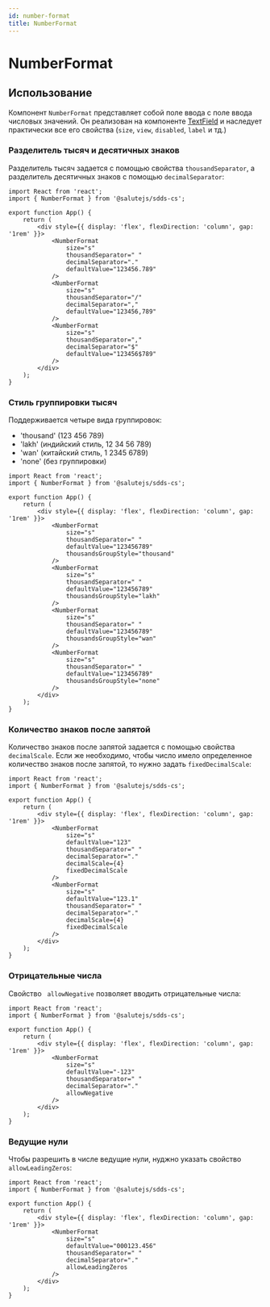 ```yaml
---
id: number-format
title: NumberFormat
---
```



# NumberFormat
<Description name="NumberFormat" />
<PropsTable name="NumberFormat" exclude={['css']} />

## Использование
Компонент `NumberFormat` представляет собой поле ввода с поле ввода числовых значений.
Он реализован на компоненте [TextField](https://plasma.sberdevices.ru/sdds-cs/components/textfield/) 
и наследует практически все его свойства (`size`, `view`, `disabled`, `label` и тд.)

### Разделитель тысяч и десятичных знаков
Разделитель тысяч задается с помощью свойства `thousandSeparator`, 
а разделитель десятичных знаков с помощью `decimalSeparator`:

```tsx live
import React from 'react';
import { NumberFormat } from '@salutejs/sdds-cs';

export function App() {
    return (
        <div style={{ display: 'flex', flexDirection: 'column', gap: '1rem' }}>
            <NumberFormat
                size="s"
                thousandSeparator=" "
                decimalSeparator="."
                defaultValue="123456.789"
            />
            <NumberFormat
                size="s"
                thousandSeparator="/"
                decimalSeparator=","
                defaultValue="123456,789"
            />
            <NumberFormat
                size="s"
                thousandSeparator=","
                decimalSeparator="$"
                defaultValue="123456$789"
            />
        </div>
    );
}
```

### Стиль группировки тысяч
Поддерживается четыре вида группировок:
- 'thousand' (123 456 789)
- 'lakh' (индийский стиль, 12 34 56 789)
- 'wan' (китайский стиль, 1 2345 6789)
- 'none' (без группировки)

```tsx live
import React from 'react';
import { NumberFormat } from '@salutejs/sdds-cs';

export function App() {
    return (
        <div style={{ display: 'flex', flexDirection: 'column', gap: '1rem' }}>
            <NumberFormat
                size="s"
                thousandSeparator=" "
                defaultValue="123456789"
                thousandsGroupStyle="thousand"
            />
            <NumberFormat
                size="s"
                thousandSeparator=" "
                defaultValue="123456789"
                thousandsGroupStyle="lakh"
            />
            <NumberFormat
                size="s"
                thousandSeparator=" "
                defaultValue="123456789"
                thousandsGroupStyle="wan"
            />
            <NumberFormat
                size="s"
                thousandSeparator=" "
                defaultValue="123456789"
                thousandsGroupStyle="none"
            />
        </div>
    );
}
```

### Количество знаков после запятой
Количество знаков после запятой задается с помощью свойства `decimalScale`.
Если же необходимо, чтобы число имело определенное количество знаков после запятой, то нужно задать `fixedDecimalScale`:

```tsx live
import React from 'react';
import { NumberFormat } from '@salutejs/sdds-cs';

export function App() {
    return (
        <div style={{ display: 'flex', flexDirection: 'column', gap: '1rem' }}>
            <NumberFormat
                size="s"
                defaultValue="123"
                thousandSeparator=" "
                decimalSeparator="."
                decimalScale={4}
                fixedDecimalScale
            />
            <NumberFormat
                size="s"
                defaultValue="123.1"
                thousandSeparator=" "
                decimalSeparator="."
                decimalScale={4}
                fixedDecimalScale
            />
        </div>
    );
}
```

### Отрицательные числа
Свойство ` allowNegative` позволяет вводить отрицательные числа:

```tsx live
import React from 'react';
import { NumberFormat } from '@salutejs/sdds-cs';

export function App() {
    return (
        <div style={{ display: 'flex', flexDirection: 'column', gap: '1rem' }}>
            <NumberFormat
                size="s"
                defaultValue="-123"
                thousandSeparator=" "
                decimalSeparator="."
                allowNegative
            />
        </div>
    );
}
```

### Ведущие нули
Чтобы разрешить в числе ведущие нули, нуджно указать свойство `allowLeadingZeros`:

```tsx live
import React from 'react';
import { NumberFormat } from '@salutejs/sdds-cs';

export function App() {
    return (
        <div style={{ display: 'flex', flexDirection: 'column', gap: '1rem' }}>
            <NumberFormat
                size="s"
                defaultValue="000123.456"
                thousandSeparator=" "
                decimalSeparator="."
                allowLeadingZeros
            />
        </div>
    );
}
```